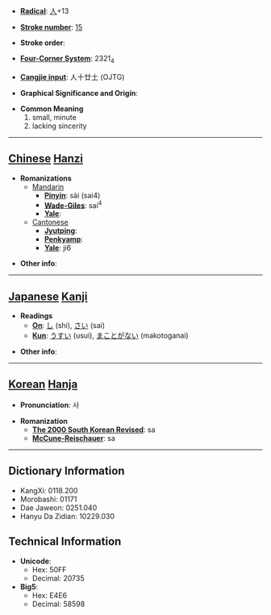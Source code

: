 * '''[[Wiktionary:Chinese radical index| Radical]]''': [[Wiktionary:Chinese radical index 人|人]]+13

* '''[[Wiktionary:Chinese total strokes index|Stroke number]]''': [[Wiktionary:Chinese total strokes index 15|15]]

* '''Stroke order''': 

* '''[[Wiktionary:Chinese four corner index|Four-Corner System]]''': 2321<sub>4</sub>

* '''[[Wiktionary:Chinese Cangjie index|Cangjie input]]''': 人十廿土 (OJTG)

* '''Graphical Significance and Origin''': 

* '''Common Meaning'''
*#small, minute
*# lacking sincerity


----

== [[Chinese]] [[Hanzi]] ==

* '''Romanizations'''
** [[Mandarin]]
*** '''[[Pinyin]]''': sài (sai4)
*** '''[[Wade-Giles]]''': sai<sup>4</sup>
*** '''[[Yale]]''': 
**[[Cantonese]]
***'''[[Jyutping]]''':
***'''[[Penkyamp]]''': 
***'''[[Yale]]''': ji6

* '''Other info''': 

----

== [[Japanese]] [[Kanji]] ==

* '''Readings'''
** '''[[On]]''': [[し]] (shi), [[さい]] (sai)
** '''[[Kun]]''': [[うすい]] (usui), [[まことがない]] (makotoganai)

* '''Other info''':  

----

== [[Korean]] [[Hanja]] ==

* '''Pronunciation''': 사

* '''Romanization'''
** '''[[The 2000 South Korean Revised Romanization|The 2000 South Korean Revised]]''': sa
** '''[[McCune-Reischauer]]''': sa

----

== Dictionary Information ==

* KangXi: 0118.200
* Morobashi: 01171
* Dae Jaweon: 0251.040
* Hanyu Da Zidian: 10229.030

== Technical Information ==

* '''Unicode''':
** Hex: 50FF
** Decimal: 20735
* '''Big5''':
** Hex: E4E6
** Decimal: 58598